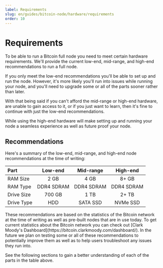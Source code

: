 ```yaml
---
label: Requirements
slug: en/guides/bitcoin-node/hardware/requirements
order: 10
---
```



# Requirements

To be able to run a Bitcoin full node you need to meet certain hardware requirements. We'll provide the current low-end, mid-range, and high-end recommendations to run a full node.

If you only meet the low-end recommendations you'll be able to set up and run the node. However, it's more likely you'll run into issues while running your node, and you'll need to upgrade some or all of the parts sooner rather than later.

With that being said if you can't afford the mid-range or high-end hardware, are unable to gain access to it, or if you just want to learn, then it's fine to continue with just the low-end recommendations.

While using the high-end hardware will make setting up and running your node a seamless experience as well as future proof your node.

## Recommendations

Here's a summary of the low-end, mid-range, and high-end node recommendations at the time of writing:

| Part       | Low-end    | Mid-range  | High-end   |
| :--------- | :--------: | :--------: | :--------: |
| RAM Size   | 2 GB       | 4 GB       | 8+ GB      |
| RAM Type   | DDR4 SDRAM | DDR4 SDRAM | DDR4 SDRAM |
| Drive Size | 700 GB     | 1 TB       | 2+ TB      |
| Drive Type | HDD        | SATA SSD   | NVMe SSD   |

<Callout client:load type="info">
  These recommendations are based on the statistics of the Bitcoin network at the time of writing as well as pre-built nodes that are in use today. To get current statistics about the Bitcoin network you can check out [Clark Moody's Dashboard](https://bitcoin.clarkmoody.com/dashboard/). In the future we plan on testing some or all of these recommendations to potentially improve them as well as to help users troubleshoot any issues they run into.
</Callout>

See the following sections to gain a better understanding of each of the parts in the table above.

